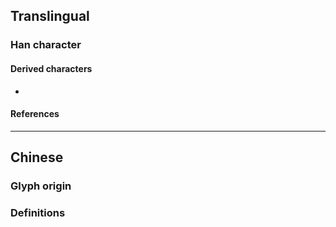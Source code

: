 {{also|啓|啟}}
{{character info/new}}
==Translingual==
{{CJKV-forms|啟|启|啓|啓}}

===Han character===
{{Han char|rn=30|rad=口|as=04|sn=7|four=|canj=ISR|ids=⿸户口(GH),⿸戶口(TJK)}}

====Derived characters====
* {{l|mul|[[啟]], [[𠶶]], [[𬚫]], [[𨐙]], [[𨌋]], [[𢩙]], [[𢩝]], [[𣚩]], [[𨐳]]}}

====References====
{{Han ref|kx=0178.210|dkj=03357|dj=0396.070|hdz=10594.100|uh=542F}}

----

==Chinese==

===Glyph origin===
{{Han etym}}

===Definitions===
{{zh-see|啟|sv}}